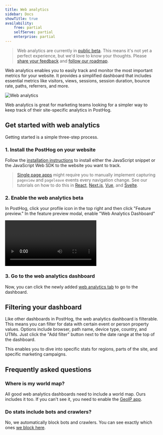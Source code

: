 ```yaml
---
title: Web analytics
sidebar: Docs
showTitle: true
availability:
    free: partial
    selfServe: partial
    enterprise: partial
---
```


> Web analytics are currently in [public beta](/docs/getting-started/enable-betas). This means it's not yet a perfect experience, but we'd love to know your thoughts. Please [share your feedback](http://app.posthog.com/home#supportModal) and [follow our roadmap](https://github.com/PostHog/posthog/issues/18547).

Web analytics enables you to easily track and monitor the most important metrics for your website. It provides a simplified dashboard that includes essential metrics like visitors, views, sessions, session duration, bounce rate, paths, referrers, and more.

![Web analytics](../../images/docs/product-analytics/web-analytics.png)

Web analytics is great for marketing teams looking for a simpler way to keep track of their site-specific analytics in PostHog. 

## Get started with web analytics

Getting started is a simple three-step process.

### 1. Install the PostHog on your website

Follow the [installation instructions](/docs/product-analytics/installation) to install either the JavaScript snippet or the JavaScript Web SDK to the website you want to track.

> [Single page apps](/tutorials/single-page-app-pageviews) might require you to manually implement capturing `pageview` and `pageleave` events every navigation change. See our tutorials on how to do this in [React](/tutorials/single-page-app-pageviews), [Next.js](/docs/libraries/next-js#client-side-setup), [Vue](/docs/libraries/vue-js#capturing-page-views), and [Svelte](/tutorials/svelte-analytics#capturing-pageviews-and-pageleaves).

### 2. Enable the web analytics beta

In PostHog, click your profile icon in the top right and then click "Feature preview." In the feature preview modal, enable "Web Analytics Dashboard"

![Enable web Analytics video](../../images/docs/product-analytics/web-analytics.mp4)

### 3. Go to the web analytics dashboard

Now, you can click the newly added [web analytics tab](https://app.posthog.com/web) to go to the dashboard.

## Filtering your dashboard

Like other dashboards in PostHog, the web analytics dashboard is filterable. This means you can filter for data with certain event or person property values. Options include browser, path name, device type, country, and UTMs. Just click the "Add filter" button next to the date range at the top of the dashboard.

This enables you to dive into specific stats for regions, parts of the site, and specific marketing campaigns. 

## Frequently asked questions

### Where is my world map?

All good web analytics dashboards need to include a world map. Ours includes it too. If you can't see it, you need to enable the [GeoIP app](https://app.posthog.com/project/apps/74).

### Do stats include bots and crawlers?

No, we automatically block bots and crawlers. You can see exactly which ones [we block here](https://github.com/PostHog/posthog-js/blob/master/src/utils/blocked-uas.ts).